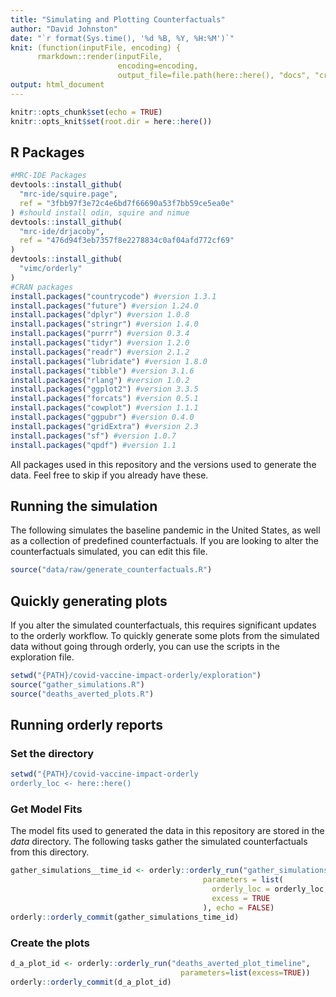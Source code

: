 ```yaml
---
title: "Simulating and Plotting Counterfactuals"
author: "David Johnston"
date: "`r format(Sys.time(), '%d %B, %Y, %H:%M')`"
knit: (function(inputFile, encoding) { 
      rmarkdown::render(inputFile,
                        encoding=encoding, 
                        output_file=file.path(here::here(), "docs", "create_report.html")) })
output: html_document
---
```


```r
knitr::opts_chunk$set(echo = TRUE)
knitr::opts_knit$set(root.dir = here::here())
```

## R Packages

```r
#MRC-IDE Packages
devtools::install_github(
  "mrc-ide/squire.page",
  ref = "3fbb97f3e72c4e6bd7f66690a53f7bb59ce5ea0e"
) #should install odin, squire and nimue
devtools::install_github(
  "mrc-ide/drjacoby",
  ref = "476d94f3eb7357f8e2278834c0af04afd772cf69"
)
devtools::install_github(
  "vimc/orderly"
)
#CRAN packages
install.packages("countrycode") #version 1.3.1
install.packages("future") #version 1.24.0
install.packages("dplyr") #version 1.0.8
install.packages("stringr") #version 1.4.0
install.packages("purrr") #version 0.3.4
install.packages("tidyr") #version 1.2.0
install.packages("readr") #version 2.1.2
install.packages("lubridate") #version 1.8.0
install.packages("tibble") #version 3.1.6
install.packages("rlang") #version 1.0.2
install.packages("ggplot2") #version 3.3.5
install.packages("forcats") #version 0.5.1
install.packages("cowplot") #version 1.1.1
install.packages("ggpubr") #version 0.4.0
install.packages("gridExtra") #version 2.3
install.packages("sf") #version 1.0.7
install.packages("qpdf") #version 1.1
```

All packages used in this repository and the versions used to generate the data.
Feel free to skip if you already have these.

## Running the simulation

The following simulates the baseline pandemic in the United States, as well as a
collection of predefined counterfactuals. If you are looking to alter the counterfactuals
simulated, you can edit this file.

```r
source("data/raw/generate_counterfactuals.R")
```

## Quickly generating plots

If you alter the simulated counterfactuals, this requires significant updates to the orderly workflow.
To quickly generate some plots from the simulated data without going through orderly, you can use the
scripts in the exploration file.

```r
setwd("{PATH}/covid-vaccine-impact-orderly/exploration")
source("gather_simulations.R")
source("deaths_averted_plots.R")
```

## Running orderly reports

### Set the directory

```r
setwd("{PATH}/covid-vaccine-impact-orderly
orderly_loc <- here::here()
```

### Get Model Fits

The model fits used to generated the data in this repository are stored in the 
*data* directory. The following tasks gather the simulated counterfactuals from
this directory.

```r
gather_simulations__time_id <- orderly::orderly_run("gather_simulations_time",
                                           parameters = list(
                                             orderly_loc = orderly_loc,
                                             excess = TRUE
                                           ), echo = FALSE)
orderly::orderly_commit(gather_simulations_time_id)
```

### Create the plots

```r
d_a_plot_id <- orderly::orderly_run("deaths_averted_plot_timeline",
                                      parameters=list(excess=TRUE))
orderly::orderly_commit(d_a_plot_id)
```

